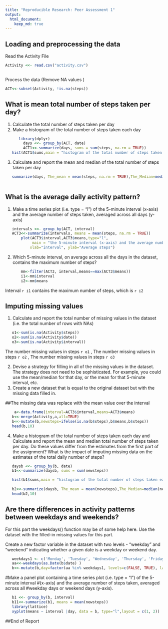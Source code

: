 ```yaml
---
title: "Reproducible Research: Peer Assessment 1"
output: 
  html_document:
    keep_md: true
---
```



## Loading and preprocessing the data
Read the Activity File
```r
Activity <<- read.csv("activity.csv")
       
```

Process the data (Remove NA values )

```r
ACT<<-subset(Activity, !is.na(steps))
```


## What is mean total number of steps taken per day?
1. Calculate the total number of steps taken per day
2. Make a histogram of the total number of steps taken each day
```r
      library(dplyr)
        days <<- group_by(ACT, date)
        ACT1<<-summarize(days, sums = sum(steps, na.rm = TRUE))
   hist(ACT1$sums,main = "histogram of the total number of steps taken each day",xlab="# of Days")
```
 
3. Calculate and report the mean and median of the total number of steps taken per day
```r
 
   summarize(days, The_mean = mean(steps, na.rm = TRUE),The_Median=median(steps, na.rm = TRUE))
      
```


## What is the average daily activity pattern?
1.  Make a time series plot (i.e. type = "l") of the 5-minute interval (x-axis) and the average number of steps taken, averaged across all days (y-axis)
```r
   intervals <<- group_by(ACT, interval)
   ACT3<<-summarize(intervals, means = mean(steps, na.rm = TRUE))
       plot(ACT3$interval,ACT3$means,type="l",
            main = "the 5-minute interval (x-axis) and the average number of steps taken over all days",
           xlab="interval", ylab="Average steps")
```

 2.  Which 5-minute interval, on average across all the days in the dataset, contains the maximum number of steps? 
```r
       mm<-filter(ACT3, interval,means==max(ACT3$means))
       i1<-mm$interval
       i2<-mm$means
```
Interval   `r i1` contains the maximum number of steps, which is  `r i2`


## Imputing missing values

1. Calculate and report the total number of missing values in the dataset (i.e. the total number of rows with NAs)
```r
   o1<-sum(is.na(Activity$steps))
   o2<-sum(is.na(Activity$date))
   o3<-sum(is.na(Activity$interval))
```
The number missing values in steps `r o1` ,
The number missing values in steps `r o2` ,
The number missing values in steps `r o3` 


2. Devise a strategy for filling in all of the missing values in the dataset. The strategy does not need to be sophisticated. For example, you could use the mean/median for that day, or the mean for that 5-minute interval, etc.
3. Create a new dataset that is equal to the original dataset but with the missing data filled in.

##The missing data was replace with the mean value over the interval
```r
    a<-data.frame(interval=ACT3$interval,means=ACT3$means)
   b<<-merge(Activity,a,all=TRUE)
   b<<-mutate(b,newsteps=ifelse(is.na(b$steps),b$means,b$steps)) 
   head(b,10)  
```

4. Make a histogram of the total number of steps taken each day and 
Calculate and report the mean and median total number of steps taken per day. Do these values differ from the estimates from the first part of the assignment? 
What is the impact of imputing missing data on the estimates of the total daily number of steps?   

```r
   daysb <<- group_by(b, date)
   b1<<-summarize(daysb, sums = sum(newsteps))

   hist(b1$sums,main = "histogram of the total number of steps taken each day",xlab="# of Days")
   
   b2<<-summarize(daysb, The_mean = mean(newsteps),The_Median=median(newsteps))
   head(b2,10)

```

## Are there differences in activity patterns between weekdays and weekends?

For this part the weekdays() function may be of some help here. Use the dataset with the filled-in missing values for this part.

Create a new factor variable in the dataset with two levels - "weekday" and "weekend" indicating whether a given date is a weekday or weekend day.

```r
   weekdays1 <- c('Monday', 'Tuesday', 'Wednesday', 'Thursday', 'Friday')
   aa<<-weekdays(as.Date(b$date) )
   b<<-mutate(b,day=factor(aa %in% weekdays1, levels=c(FALSE, TRUE), labels=c('weekend', 'weekday'))) 
```  
  
   
 #Make a panel plot containing a time series plot (i.e. type = "l") of the 5-minute interval 
 #(x-axis) and the average number of steps taken, averaged across all 
 #weekday days or weekend days (y-axis). 

```r
   b1 <<- group_by(b, interval)
   b11<<-summarize(b1, means = mean(newsteps))
   library(lattice)
   xyplot(means ~ interval |day, data = b, type="l",layout = c(1, 2))
```
   
##End of Report